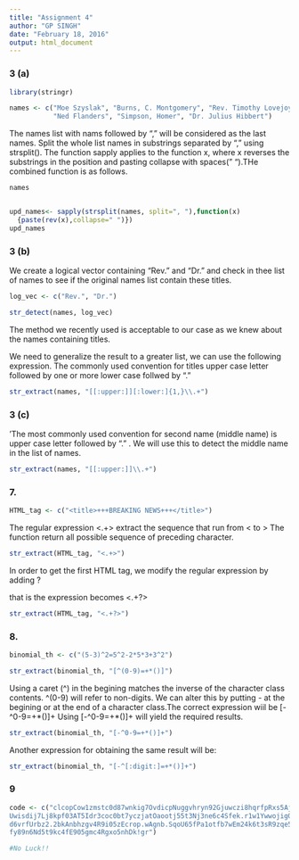 ---
title: "Assignment 4"
author: "GP SINGH"
date: "February 18, 2016"
output: html_document
---


### 3 (a)

```{r}
library(stringr)

```



```{r}
names <- c("Moe Szyslak", "Burns, C. Montgomery", "Rev. Timothy Lovejoy",
           "Ned Flanders", "Simpson, Homer", "Dr. Julius Hibbert")

```




The names list with nams followed by "," will be considered as the last names. Split the whole list names in substrings separated by "," using strsplit(). The function sapply applies to the function x, where x reverses the substrings in the position and pasting collapse with spaces(" ").THe combined function is as follows.




```{r}
names


upd_names<- sapply(strsplit(names, split=", "),function(x) 
  {paste(rev(x),collapse=" ")})
upd_names

```


### 3 (b)


We create a logical vector containing "Rev." and "Dr." and check in thee list of names to see if the original names list contain these titles.

```{r}
log_vec <- c("Rev.", "Dr.")

str_detect(names, log_vec)
```


The method we recently used is acceptable to our case as we knew about the names containing titles.


We need to generalize the result to a greater list, we can use the following expression.
The commonly used convention for titles upper case letter followed by one or more lower case follwed by "." 


```{r}
str_extract(names, "[[:upper:]][:lower:]{1,}\\.+")
```






### 3 (c)
'The most commonly used convention for second name (middle name) is upper case letter followed by "." . We will use this to detect the middle name in the list of names.

```{r}
str_extract(names, "[[:upper:]]\\.+")

```





### 7. 


```{r}
HTML_tag <- c("<title>+++BREAKING NEWS+++</title>")
```


The regular expression <.+> extract the sequence that run from < to > The function return all possible sequence of preceding character.

```{r}

str_extract(HTML_tag, "<.+>")

```

In order to get the first HTML tag, we modify the regular expression by adding ?

that is the expression becomes <.+?>

```{r}

str_extract(HTML_tag, "<.+?>")

```



### 8.



```{r}
binomial_th <- c("(5-3)^2=5^2-2*5*3+3^2")
```




```{r}

str_extract(binomial_th, "[^(0-9)=+*()]")
```

Using a caret (^) in the begining matches the inverse of the character class contents. ^(0-9) will refer to non-digits. We can alter this by putting - at the begining or at the end of a character class.The correct expression wiil be [-^0-9=+*()]+
Using [-^0-9=+*()]+ will yield the required results.

```{r}
str_extract(binomial_th, "[-^0-9=+*()]+")

```


Another expression for obtaining the same result will be:


```{r}
str_extract(binomial_th, "[-^[:digit:]=+*()]+")

```



### 9

```{r}
code <- c("clcopCow1zmstc0d87wnkig7OvdicpNuggvhryn92Gjuwczi8hqrfpRxs5Aj5dwpn0Tanwo
Uwisdij7Lj8kpf03AT5Idr3coc0bt7yczjatOaootj55t3Nj3ne6c4Sfek.r1w1YwwojigO
d6vrfUrbz2.2bkAnbhzgv4R9i05zEcrop.wAgnb.SqoU65fPa1otfb7wEm24k6t3sR9zqe5
fy89n6Nd5t9kc4fE905gmc4Rgxo5nhDk!gr")

#No Luck!!

```

